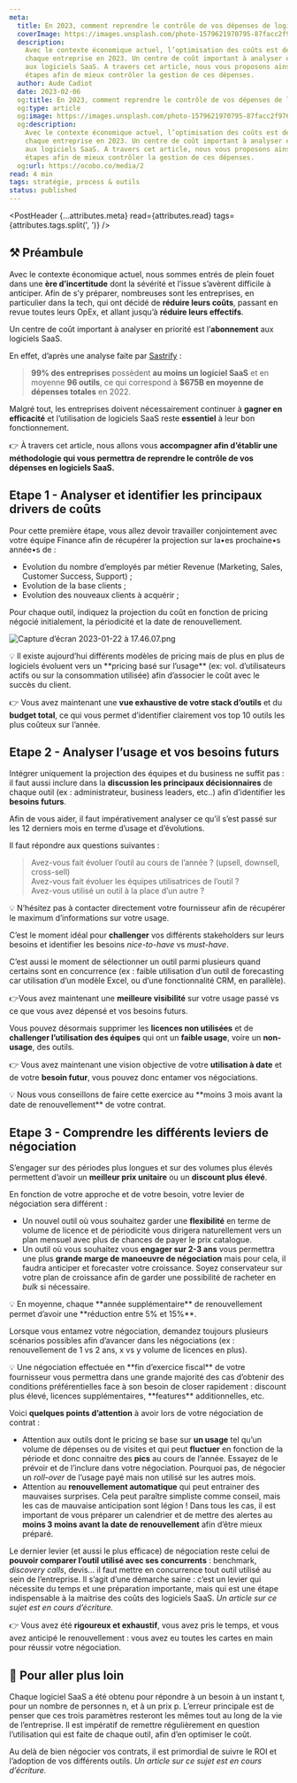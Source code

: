 ```yaml
---
meta:
  title: En 2023, comment reprendre le contrôle de vos dépenses de logiciels SaaS ?
  coverImage: https://images.unsplash.com/photo-1579621970795-87facc2f976d
  description:
    Avec le contexte économique actuel, l’optimisation des coûts est devenue une priorité pour
    chaque entreprise en 2023. Un centre de coût important à analyser en priorité est l’abonnement
    aux logiciels SaaS. A travers cet article, nous vous proposons ainsi une méthodologie en 3
    étapes afin de mieux contrôler la gestion de ces dépenses.
  author: Aude Cadiot
  date: 2023-02-06
  og:title: En 2023, comment reprendre le contrôle de vos dépenses de logiciels SaaS ?
  og:type: article
  og:image: https://images.unsplash.com/photo-1579621970795-87facc2f976d&w=800
  og:description:
    Avec le contexte économique actuel, l’optimisation des coûts est devenue une priorité pour
    chaque entreprise en 2023. Un centre de coût important à analyser en priorité est l’abonnement
    aux logiciels SaaS. A travers cet article, nous vous proposons ainsi une méthodologie en 3
    étapes afin de mieux contrôler la gestion de ces dépenses.
  og:url: https://ocobo.co/media/2
read: 4 min
tags: stratégie, process & outils
status: published
---
```



<PostHeader {...attributes.meta} read={attributes.read} tags={attributes.tags.split(', ')} />

## ⚒️ Préambule

Avec le contexte économique actuel, nous sommes entrés de plein fouet dans une **ère d’incertitude**
dont la sévérité et l’issue s’avèrent difficile à anticiper. Afin de s’y préparer, nombreuses sont
les entreprises, en particulier dans la tech, qui ont décidé de **réduire leurs coûts**, passant en
revue toutes leurs OpEx, et allant jusqu’à **réduire leurs effectifs**.

Un centre de coût important à analyser en priorité est l’**abonnement** aux logiciels SaaS.

En effet, d’après une analyse faite par [Sastrify](https://fr.sastrify.com/) :

> **99% des entreprises** possèdent **au moins un logiciel SaaS** et en moyenne **96 outils**, ce
> qui correspond à **$675B en moyenne de dépenses totales** en 2022.

Malgré tout, les entreprises doivent nécessairement continuer à **gagner en efficacité** et
l’utilisation de logiciels SaaS reste **essentiel** à leur bon fonctionnement.

👉 À travers cet article, nous allons vous **accompagner afin d’établir une méthodologie qui vous
permettra de reprendre le contrôle de vos dépenses en logiciels SaaS.**

## Etape 1 - Analyser et identifier les principaux drivers de coûts

Pour cette première étape, vous allez devoir travailler conjointement avec votre équipe Finance afin
de récupérer la projection sur la•es prochaine•s année•s de :

- Evolution du nombre d’employés par métier Revenue (Marketing, Sales, Customer Success, Support) ;
- Evolution de la base clients ;
- Evolution des nouveaux clients à acquérir ;

Pour chaque outil, indiquez la projection du coût en fonction de pricing négocié initialement, la
périodicité et la date de renouvellement.

![Capture d’écran 2023-01-22 à 17.46.07.png](/posts/2/1.png)

<Callout variant="blue">
  💡 Il existe aujourd’hui différents modèles de pricing mais de plus en plus de logiciels évoluent
  vers un **pricing basé sur l’usage** (ex: vol. d’utilisateurs actifs ou sur la consommation
  utilisée) afin d’associer le coût avec le succès du client.
</Callout>

👉 Vous avez maintenant une **vue exhaustive de votre stack d’outils** et du **budget total**, ce
qui vous permet d’identifier clairement vos top 10 outils les plus coûteux sur l’année.

## Etape 2 - Analyser l’usage et vos besoins futurs

Intégrer uniquement la projection des équipes et du business ne suffit pas : il faut aussi inclure
dans la **discussion les principaux décisionnaires** de chaque outil (ex : administrateur, business
leaders, etc..) afin d’identifier les **besoins futurs**.

Afin de vous aider, il faut impérativement analyser ce qu’il s’est passé sur les 12 derniers mois en
terme d’usage et d’évolutions.

Il faut répondre aux questions suivantes :

> Avez-vous fait évoluer l’outil au cours de l’année ? (upsell, downsell, cross-sell)<br />
> Avez-vous fait évoluer les équipes utilisatrices de l’outil ?<br /> Avez-vous utilisé un outil à
> la place d’un autre ?

<Callout variant="blue">
  💡 N’hésitez pas à contacter directement votre fournisseur afin de récupérer le maximum
  d’informations sur votre usage.
</Callout>

C’est le moment idéal pour **challenger** vos différents stakeholders sur leurs besoins et
identifier les besoins _nice-to-have_ vs _must-have_.

C’est aussi le moment de sélectionner un outil parmi plusieurs quand certains sont en concurrence
(ex : faible utilisation d’un outil de forecasting car utilisation d’un modèle Excel, ou d’une
fonctionnalité CRM, en parallèle).

👉Vous avez maintenant une **meilleure visibilité** sur votre usage passé vs ce que vous avez
dépensé et vos besoins futurs.

Vous pouvez désormais supprimer les **licences non utilisées** et de **challenger l’utilisation des
équipes** qui ont un **faible usage**, voire un **non-usage**, des outils.

👉 Vous avez maintenant une vision objective de votre **utilisation à date** et de votre **besoin
futur**, vous pouvez donc entamer vos négociations.

<Callout variant="blue">
  💡 Nous vous conseillons de faire cette exercice au **moins 3 mois avant la date de
  renouvellement** de votre contrat.
</Callout>

## Etape 3 - Comprendre les différents leviers de négociation

S’engager sur des périodes plus longues et sur des volumes plus élevés permettent d’avoir un
**meilleur prix unitaire** ou un **discount plus élevé**.

En fonction de votre approche et de votre besoin, votre levier de négociation sera différent :

- Un nouvel outil où vous souhaitez garder une **flexibilité** en terme de volume de licence et de
  périodicité vous dirigera naturellement vers un plan mensuel avec plus de chances de payer le prix
  catalogue.
- Un outil où vous souhaitez vous **engager sur 2-3 ans** vous permettra une plus **grande marge de
  manoeuvre de négociation** mais pour cela, il faudra anticiper et forecaster votre croissance.
  Soyez conservateur sur votre plan de croissance afin de garder une possibilité de racheter en
  _bulk_ si nécessaire.

<Callout variant="blue">
  💡 En moyenne, chaque **année supplémentaire** de renouvellement permet d’avoir une **réduction
  entre 5% et 15%**.
</Callout>

Lorsque vous entamez votre négociation, demandez toujours plusieurs scénarios possibles afin
d’avancer dans les négociations (ex : renouvellement de 1 vs 2 ans, x vs y volume de licences en
plus).

<Callout variant="blue">
  💡 Une négociation effectuée en **fin d’exercice fiscal** de votre fournisseur vous permettra dans
  une grande majorité des cas d’obtenir des conditions préférentielles face à son besoin de closer
  rapidement : discount plus élevé, licences supplémentaires, **features** additionnelles, etc.
</Callout>

Voici **quelques points d’attention** à avoir lors de votre négociation de contrat :

- Attention aux outils dont le pricing se base sur **un usage** tel qu’un volume de dépenses ou de
  visites et qui peut **fluctuer** en fonction de la période et donc connaitre des **pics** au cours
  de l’année. Essayez de le prévoir et de l’inclure dans votre négociation. Pourquoi pas, de
  négocier un _roll-over_ de l’usage payé mais non utilisé sur les autres mois.
- Attention au **renouvellement automatique** qui peut entrainer des mauvaises surprises. Cela peut
  paraître simpliste comme conseil, mais les cas de mauvaise anticipation sont légion ! Dans tous
  les cas, il est important de vous préparer un calendrier et de mettre des alertes au **moins 3
  moins avant la date de renouvellement** afin d’être mieux préparé.

Le dernier levier (et aussi le plus efficace) de négociation reste celui de **pouvoir comparer
l’outil utilisé avec ses concurrents** : benchmark, _discovery calls_, devis… il faut mettre en
concurrence tout outil utilisé au sein de l’entreprise. Il s’agit d’une démarche saine : c’est un
levier qui nécessite du temps et une préparation importante, mais qui est une étape indispensable à
la maitrise des coûts des logiciels SaaS. _Un article sur ce sujet est en cours d’écriture._

👉 Vous avez été **rigoureux et exhaustif**, vous avez pris le temps, et vous avez anticipé le
renouvellement : vous avez eu toutes les cartes en main pour réussir votre négociation.

## 🔑 Pour aller plus loin

Chaque logiciel SaaS a été obtenu pour répondre à un besoin à un instant t, pour un nombre de
personnes n, et à un prix p. L’erreur principale est de penser que ces trois paramètres resteront
les mêmes tout au long de la vie de l’entreprise. Il est impératif de remettre régulièrement en
question l’utilisation qui est faite de chaque outil, afin d’en optimiser le coût.

Au delà de bien négocier vos contrats, il est primordial de suivre le ROI et l’adoption de vos
différents outils. _Un article sur ce sujet est en cours d’écriture._
